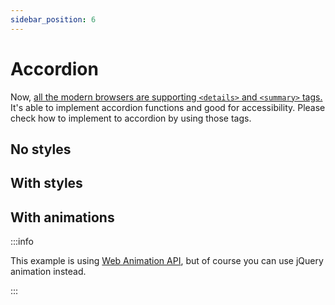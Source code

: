 ```yaml
---
sidebar_position: 6
---
```



# Accordion

Now, [all the modern browsers are supporting `<details>` and `<summary>` tags.](https://caniuse.com/details) It's able to implement accordion functions and good for accessibility. Please check how to implement to accordion by using those tags.

## No styles

<Codepen hash="NWMNPqv" user="sushat4692" defaultTab="html,result" />

## With styles

<Codepen hash="ExLKaVr" user="sushat4692" defaultTab="css,result" />

## With animations

:::info

This example is using [Web Animation API](https://developer.mozilla.org/en-US/docs/Web/API/Web_Animations_API), but of course you can use jQuery animation instead.

:::

<Codepen hash="OJZNPzj" user="sushat4692" defaultTab="css,result" />
